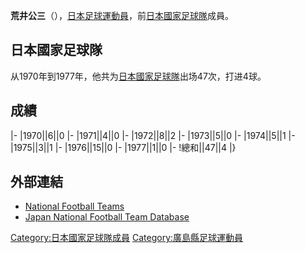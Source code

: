 {{Infobox football biography
|name=荒井公三
|image=
|fullname=荒井公三
|birth_date={{Birth date and age|1950|10|24}}
|cityofbirth=[[廣島縣|廣島縣]]
|countryofbirth=[[日本|日本]]
|height=1.78 m
|position=[[中场|中场]]
|currentclub=
|years=1969-1978
|clubs=[[JEF聯市原·千葉|古河電工]]
|caps(goals)=
|nationalyears=1970-1977
|nationalteam=[[日本國家足球隊|日本]]
|nationalcaps(goals)=47 (4)
}}
'''荒井公三'''（{{Bd|1950年|10月24日||}}），[[日本|日本]][[足球|足球]][[運動員|運動員]]，前[[日本國家足球隊|日本國家足球隊]]成員。

==日本國家足球隊==
从1970年到1977年，他共为[[日本國家足球隊|日本國家足球隊]]出场47次，打进4球。

==成績==
{{Football player national team statistics|JPN}}
|-
|1970||6||0
|-
|1971||4||0
|-
|1972||8||2
|-
|1973||5||0
|-
|1974||5||1
|-
|1975||3||1
|-
|1976||15||0
|-
|1977||1||0
|-
!總和||47||4
|}

==外部連結==
{{Reflist}}
*[http://www.national-football-teams.com/v2/player.php?id=21225 National Football Teams] {{Wayback|url=http://www.national-football-teams.com/v2/player.php?id=21225 |date=20121016153413 }}
*[https://web.archive.org/web/20160319075952/http://www.japannationalfootballteam.com/en/players/arai_kozo.html Japan National Football Team Database]

{{Japan-sport-bio-stub}}
{{Soccer-player-stub}}
[[Category:日本國家足球隊成員|Category:日本國家足球隊成員]]
[[Category:廣島縣足球運動員|Category:廣島縣足球運動員]]